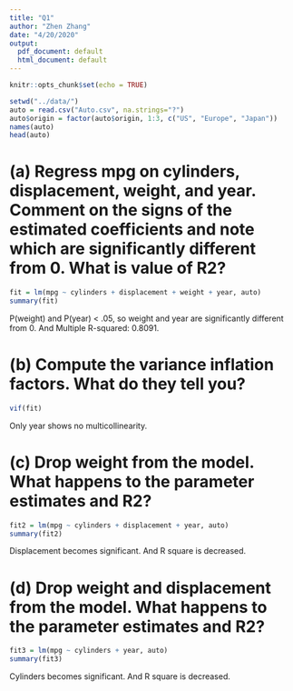 ```yaml
---
title: "Q1"
author: "Zhen Zhang"
date: "4/20/2020"
output:
  pdf_document: default
  html_document: default
---
```

```r
knitr::opts_chunk$set(echo = TRUE)
```

```r
setwd("../data/")
auto = read.csv("Auto.csv", na.strings="?")
auto$origin = factor(auto$origin, 1:3, c("US", "Europe", "Japan"))
names(auto)
head(auto)
```
# (a) Regress mpg on cylinders, displacement, weight, and year. Comment on the signs of the estimated coefficients and note which are significantly different from 0. What is value of R2?
```r
fit = lm(mpg ~ cylinders + displacement + weight + year, auto)
summary(fit)
```
P(weight) and P(year) < .05,  so weight and year are significantly different from 0. And Multiple R-squared:  0.8091.

# (b) Compute the variance inflation factors. What do they tell you?
```r
vif(fit)
```
Only year shows no multicollinearity.

# (c) Drop weight from the model. What happens to the parameter estimates and R2?
```r
fit2 = lm(mpg ~ cylinders + displacement + year, auto)
summary(fit2)
```
Displacement becomes significant. And R square is decreased.

# (d) Drop weight and displacement from the model. What happens to the parameter estimates and R2?
```r
fit3 = lm(mpg ~ cylinders + year, auto)
summary(fit3)
```
Cylinders becomes significant. And R square is decreased.